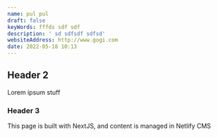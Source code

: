 ```yaml
---
name: pul pul
draft: false
keyWords: fffds sdf sdf
description: ' sd sdfsdf sdfsd'
websiteAddress: http://www.gogi.com
date: 2022-05-18 10:13
---
```


## Header 2

Lorem ipsum stuff

### Header 3

This page is built with NextJS, and content is managed in Netlify CMS
